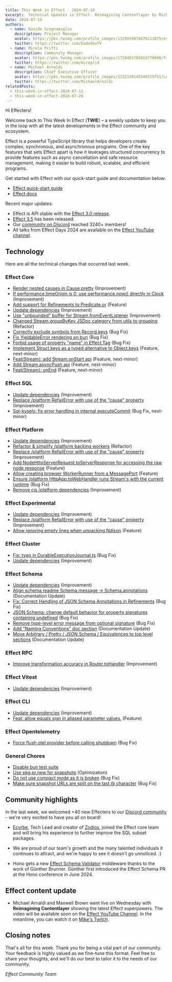 ```yaml
---
title: This Week in Effect - 2024-07-19
excerpt:  Technical Updates in Effect. Reimagining Contentlayer by Michael Arnaldi and Maxwell Brown.
date: 2024-07-19
authors:
  - name: Davide Scognamiglio
    description: Project Manager
    avatar: https://pbs.twimg.com/profile_images/1329959878476111875/evHG8VX6_400x400.jpg
    twitter: https://twitter.com/DadeSkoTV
  - name: Mirela Prifti
    description: Community Manager
    avatar: https://pbs.twimg.com/profile_images/1728403785024770048/frKphayT_400x400.jpg
    twitter: https://twitter.com/mirepri4
  - name: Michael Arnaldi
    description: Chief Executive Officer
    avatar: https://pbs.twimg.com/profile_images/1232338149340319751/Ln9nNWyk_400x400.jpg
    twitter: https://twitter.com/MichaelArnaldi
relatedPosts:
  - this-week-in-effect-2024-07-12
  - this-week-in-effect-2024-07-26
---
```


Hi Effecters! 

Welcome back to This Week In Effect (**TWIE**) – a weekly update to keep you in the loop with all the latest developments in the Effect community and ecosystem.

Effect is a powerful TypeScript library that helps developers create complex, synchronous, and asynchronous programs. One of the key features that sets Effect apart is how it leverages structured concurrency to provide features such as async cancellation and safe resource management, making it easier to build robust, scalable, and efficient programs.

Get started with Effect with our quick-start guide and documentation below:

- [Effect quick-start guide](/docs/quickstart)
- [Effect docs](/docs/introduction)

Recent major updates:

- Effect is API stable with the [Effect 3.0 release](https://effect.website/blog/effect-3.0).
- [Effect 3.5](https://effect.website/blog/effect-3.5) has been released.
- Our [community on Discord](https://discord.gg/effect-ts) reached 3240+ members!
- All talks from Effect Days 2024 are available on the [Effect YouTube channel](https://www.youtube.com/@effect-ts).


## Technology

Here are all the technical changes that occurred last week.

### Effect Core
+ [Render nested causes in Cause.pretty](https://github.com/Effect-TS/effect/pull/3246) (Improvement)
+ [If performance.timeOrigin is 0, use performance.now() directly in Clock](https://github.com/Effect-TS/effect/pull/3247) (Improvement)
+ [Add support for Refinements to Predicate.or](https://github.com/Effect-TS/effect/pull/3250) (Feature)
+ [Update dependencies](https://github.com/Effect-TS/effect/pull/3253) (Improvement)
+ [Use "unbounded" buffer for Stream.fromEventListener](https://github.com/Effect-TS/effect/pull/3266) (Improvement)
+ [Changed Stream.groupByKey JSDoc category from utils to grouping](https://github.com/Effect-TS/effect/pull/3289) (Refactor)
+ [Correctly exclude symbols from Record.keys](https://github.com/Effect-TS/effect/pull/3294) (Bug Fix)
+ [Fix YieldableError rendering on bun](https://github.com/Effect-TS/effect/pull/3295) (Bug Fix)
+ [Forbid usage of property "name" in Effect.Tag](https://github.com/Effect-TS/effect/pull/3288) (Bug Fix)
+ [Implement Struct.keys as a typed alternative to Object.keys](https://github.com/Effect-TS/effect/pull/3282) (Feature, next-minor)
+ [Feat(Stream): add Stream.onStart api](https://github.com/Effect-TS/effect/pull/3302) (Feature, next-minor)
+ [Add Stream.asyncPush api](https://github.com/Effect-TS/effect/pull/3277) (Feature, next-minor)
+ [Feat(Stream): onEnd](https://github.com/Effect-TS/effect/pull/3303) (Feature, next-minor)

### Effect SQL
+ [Update dependencies](https://github.com/Effect-TS/effect/pull/3253) (Improvement)
+ [Replace /platform RefailError with use of the "cause" property](https://github.com/Effect-TS/effect/pull/3260) (Improvement)
+ [Sql-kysely: fix error handling in internal executeCommit](https://github.com/Effect-TS/effect/pull/3271) (Bug Fix, next-minor)

### Effect Platform
+ [Update dependencies](https://github.com/Effect-TS/effect/pull/3253) (Improvement)
+ [Refactor & simplify /platform backing workers](https://github.com/Effect-TS/effect/pull/3255) (Refactor)
+ [Replace /platform RefailError with use of the "cause" property](https://github.com/Effect-TS/effect/pull/3260) (Improvement)
+ [Add NodeHttpServerRequest.toServerResponse for accessing the raw node response](https://github.com/Effect-TS/effect/pull/3265) (Feature)
+ [Allow creating browser WorkerRunner from a MessagePort](https://github.com/Effect-TS/effect/pull/3263) (Feature)
+ [Ensure /platform HttpApp.toWebHandler runs Stream's with the current runtime](https://github.com/Effect-TS/effect/pull/3278) (Bug Fix)
+ [Remove cjs /platform dependencies](https://github.com/Effect-TS/effect/pull/3281) (Improvement)

### Effect Experimental
+ [Update dependencies](https://github.com/Effect-TS/effect/pull/3253) (Improvement)
+ [Replace /platform RefailError with use of the "cause" property](https://github.com/Effect-TS/effect/pull/3260) (Improvement)
+ [Allow ignoring empty lines when unpacking Ndjson](https://github.com/Effect-TS/effect/pull/3259) (Feature)

### Effect Cluster
+ [Fix: typo in DurableExecutionJournal.ts](https://github.com/Effect-TS/effect/pull/3174) (Bug Fix)
+ [Update dependencies](https://github.com/Effect-TS/effect/pull/3253) (Improvement)

### Effect Schema
+ [Update dependencies](https://github.com/Effect-TS/effect/pull/3253) (Improvement)
+ [Align schema readme Schema.message -> Schema.annotations](https://github.com/Effect-TS/effect/pull/3261) (Documentation Update)
+ [Fix: Correct Handling of JSON Schema Annotations in Refinements](https://github.com/Effect-TS/effect/pull/3284) (Bug Fix)
+ [JSON Schema: change default behavior for property signatures containing undefined](https://github.com/Effect-TS/effect/pull/3287) (Bug Fix)
+ [Remove type-level error message from optional signature](https://github.com/Effect-TS/effect/pull/3291) (Bug Fix)
+ [Add "Naming Conventions" doc section](https://github.com/Effect-TS/effect/pull/3298) (Documentation Update)
+ [Move Arbitrary / Pretty / JSON Schema / Equivalences to top level sections](https://github.com/Effect-TS/effect/pull/3300) (Documentation Update)

### Effect RPC
+ [Improve transformation accuracy in Router.toHandler](https://github.com/Effect-TS/effect/pull/3251) (Improvement)

### Effect Vitest
+ [Update dependencies](https://github.com/Effect-TS/effect/pull/3253) (Improvement)

### Effect CLI
+ [Update dependencies](https://github.com/Effect-TS/effect/pull/3253) (Improvement)
+ [Feat: allow equals sign in aliased parameter values.](https://github.com/Effect-TS/effect/pull/2755) (Feature)

### Effect Opentelemetry
+ [Force flush otel provider before calling shutdown](https://github.com/Effect-TS/effect/pull/3254) (Bug Fix)

### General Chores
+ [Disable bun test suite](https://github.com/Effect-TS/effect/pull/3264)
+ [Use pkg.pr.new for snapshots](https://github.com/Effect-TS/effect/pull/3269) (Optimization)
+ [Do not use compact mode as it is broken](https://github.com/Effect-TS/effect/pull/3273) (Bug Fix)
+ [Make sure snapshot URLs are split on the last @ character](https://github.com/Effect-TS/effect/pull/3274) (Bug Fix)


## Community highlights

In the last week, we welcomed +40 new Effecters to our [Discord community](https://discord.gg/effect-ts) - we're very excited to have you all on board! 

+ [Ecyrbe](https://x.com/ecyrbedev), Tech Lead and creator of [Zodios](https://www.zodios.org), joined the Effect core team and will bring his experience to further improve the SQL subset packages.
<Tweet id="1812428828305727774" />

+ We are proud of our team's growth and the many talented individuals it continues to attract, and we're happy to see it doesn't go unnoticed. :)
<Tweet id="1812468384388325400" />

+ Hono gets a new [Effect Schema Validator](https://github.com/honojs/middleware/tree/main/packages/effect-validator) middleware thanks to the work of Günther Brunner. Günther first introduced the Effect Schema PR at the Hono conference in June 2024.
<Tweet id="1813170312181391402" />

## Effect content update

+ Michael Arnaldi and Maxwell Brown went live on Wednesday with **Reimagining Contentlayer** showing the latest Effect superpowers. The video will be available soon on the [Effect YouTube Channel](https://www.youtube.com/@effect-ts). In the meantime, you can watch it on [Mike's Twitch](https://www.twitch.tv/videos/2200003412).
<Tweet id="1813577116807840012" />

## Closing notes

That's all for this week. Thank you for being a vital part of our community. Your feedback is highly valued as we fine-tune this format. Feel free to share your thoughts, and we'll do our best to tailor it to the needs of our community.

_Effect Community Team_
